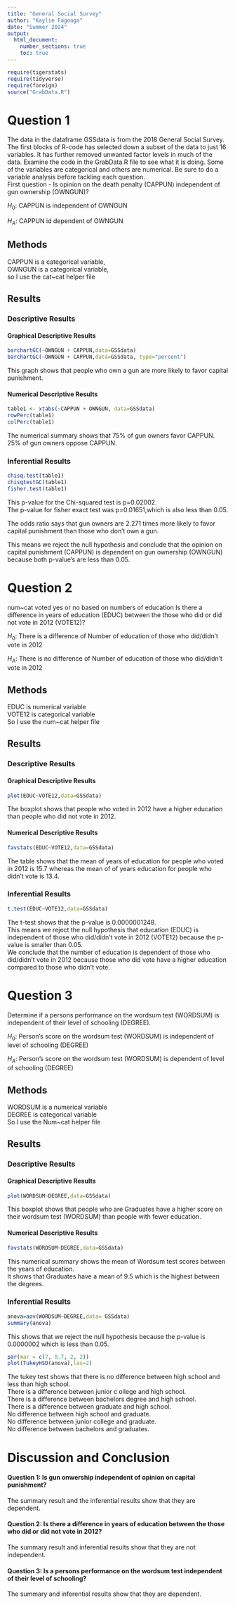 ```yaml
---
title: "General Social Survey"
author: "Kaylie Fagoaga"
date: "Summer 2024"
output: 
  html_document:
    number_sections: true
    toc: true
---
```



```r
require(tigerstats)
require(tidyverse)
require(foreign)
source("GrabData.R")
```




#  Question 1

<!--In this section you explain what you are trying to show.  Where did the data come from?  What is the research or other question you are trying to answer?!-->

The data in the dataframe GSSdata is from the 2018 General Social Survey. The first blocks of R-code has selected down a subset of the data to just 16 variables. It has further removed unwanted factor levels in much of the data. Examine the code in the GrabData.R file to see what it is doing. Some of the variables are categorical and others are numerical. Be sure to do a variable analysis before tackling each question.  
First question - Is opinion on the death penalty (CAPPUN) independent of gun ownership (OWNGUN)?

$H_0$: CAPPUN is independent of OWNGUN 

$H_A$: CAPPUN id dependent of OWNGUN

## Methods

<!--Decide on your methods:  use "variable analysis" or other appropriate descriptors.  Make sure to choose at least one graphical method and at least one numerical method.!-->
CAPPUN is a categorical variable,  
OWNGUN is a categorical variable,   
so I use the cat~cat helper file

## Results

<!--Divide this section into two sub-sections:  One for your descriptive  results and one for your inferential results.!-->

### Descriptive Results

#### Graphical Descriptive Results

```r
barchartGC(~OWNGUN + CAPPUN,data=GSSdata)
barchartGC(~OWNGUN + CAPPUN,data=GSSdata, type="percent")

```

This graph shows that people who own a gun are more likely to favor capital punishment.     




<!--Graphical results here.  Make sure to show your code.  Provide appropriate labels for axes, giving units if possible, and provide a good title for the graph, too.  Use the graphical results to describe the patterns if any that exist in the data as focused toward the research question!-->

#### Numerical Descriptive Results


<!--Numerical results go here. Use the numerical results to describe the patterns if any that exist in the data as focused toward the research question!-->
```r
table1 <- xtabs(~CAPPUN + OWNGUN, data=GSSdata)
rowPerc(table1)
colPerc(table1)
```

The numerical summary shows that 75% of gun owners favor CAPPUN. 25% of gun owners oppose CAPPUN.   


### Inferential Results

```r
chisq.test(table1)
chisqtestGC(table1)
fisher.test(table1)
```

This p-value for the Chi-squared test is p=0.02002.   
The p-value for fisher exact test was p=0.01651,which is also less than 0.05. 

The odds ratio says that gun owners are 2.271 times more likely to favor capital punishment than those who don't own a gun.  

This means we reject the null hypothesis and conclude that the opinion on capital punishment (CAPPUN) is dependent on gun ownership (OWNGUN) because both p-value's are less than 0.05.    



<!--State hypothesis clearly.  Make sure your discussion of the inferential test covers all the aspects that the test output produces, such as test statistic, p-value etc.  Make a decision about the null hypothesis, explain the assumptions on which the selected test/procedure was based, and why the chosen procedure satisfys the assumptions and is appropriate to answer the research question!-->

#  Question 2

<!--In this section you explain what you are trying to show.  Where did the data come from?  What is the research or other question you are trying to answer?!-->
num~cat voted yes or no based on numbers of education 
Is there a difference in years of education (EDUC) between the those who did or did not vote in 2012 (VOTE12)?

$H_0$: There is a difference of Number of education of those who did/didn't vote in 2012

$H_A$: There is no difference of Number of education of those who did/didn't vote in 2012

## Methods

<!--Decide on your methods:  use "variable analysis" or other appropriate descriptors.  Make sure to choose at least one graphical method and at least one numerical method.!-->

EDUC is numerical variable  
VOTE12 is categorical variable  
So I use the num~cat helper file

## Results

<!--Divide this section into two sub-sections:  One for your descriptive  results and one for your inferential results.!-->

### Descriptive Results

#### Graphical Descriptive Results
```r
plot(EDUC~VOTE12,data=GSSdata)
```

The boxplot shows that people who voted in 2012 have a higher education than people who did not vote in 2012.


<!--Graphical results here.  Make sure to show your code.  Provide appropriate labels for axes, giving units if possible, and provide a good title for the graph, too.  Use the graphical results to describe the patterns if any that exist in the data as focused toward the research question!-->

#### Numerical Descriptive Results
```r
favstats(EDUC~VOTE12,data=GSSdata)
```

The table shows that the mean of years of education for people who voted in 2012 is 15.7 whereas the mean of of years education for people who didn't vote is 13.4.


<!--Numerical results go here. Use the numerical results to describe the patterns if any that exist in the data as focused toward the research question!-->

### Inferential Results
```r
t.test(EDUC~VOTE12,data=GSSdata)
```

The t-test shows that the p-value is 0.0000001248.  
This means we reject the null hypothesis that education (EDUC) is independent of those who did/didn't vote in 2012 (VOTE12) because the p-value is smaller than 0.05.   
We conclude that the number of education is dependent of those who did/didn't vote in 2012 because those who did vote have a higher education compared to those who didn't vote.

<!--State hypothesis clearly.  Make sure your discussion of the inferential test covers all the aspects that the test output produces, such as test statistic, p-value etc.  Make a decision about the null hypothesis, explain the assumptions on which the selected test/procedure was based, and why the chosen procedure satisfys the assumptions and is appropriate to answer the research question!-->

#  Question 3

<!--In this section you explain what you are trying to show.  Where did the data come from?  What is the research or other question you are trying to answer?!-->

Determine if a persons performance on the wordsum test (WORDSUM) is independent of their level of schooling (DEGREE).

$H_0$: Person's score on the wordsum test (WORDSUM) is independent of level of schooling (DEGREE)  

$H_A$: Person's score on the wordsum test (WORDSUM) is dependent of level of schooling (DEGREE)   

## Methods
WORDSUM is a numerical variable  
DEGREE is categorical variable  
So I use the Num~cat helper file  

<!--Decide on your methods:  use "variable analysis" or other appropriate descriptors.  Make sure to choose at least one graphical method and at least one numerical method.!-->

## Results

<!--Divide this section into two sub-sections:  One for your descriptive  results and one for your inferential results.!-->

### Descriptive Results

#### Graphical Descriptive Results

```r
plot(WORDSUM~DEGREE,data=GSSdata)
```

This boxplot shows that people who are Graduates have a higher score on their wordsum test (WORDSUM) than people with fewer education.  


<!--Graphical results here.  Make sure to show your code.  Provide appropriate labels for axes, giving units if possible, and provide a good title for the graph, too.  Use the graphical results to describe the patterns if any that exist in the data as focused toward the research question!-->

#### Numerical Descriptive Results

```r
favstats(WORDSUM~DEGREE,data=GSSdata)
```

This numerical summary shows the mean of Wordsum test scores between the years of education.    
It shows that Graduates have a mean of 9.5 which is the highest between the degrees.   

<!--Numerical results go here. Use the numerical results to describe the patterns if any that exist in the data as focused toward the research question!-->

### Inferential Results
```r
anova=aov(WORDSUM~DEGREE,data= GSSdata)
summary(anova)
```  

This shows that we reject the null hypothesis because the p-value is 0.0000002 which is less than 0.05.


```r
par(mar = c(7, 8.7, 2, 2))
plot(TukeyHSD(anova),las=2)
```

The tukey test shows that there is no difference between high school and less than high school.  
There is a difference between junior c ollege and high school.  
There is a difference between bachelors degree and high school.   
There is a difference between graduate and high school.   
No difference between high school and graduate.    
No difference between junior college and graduate.  
No difference between bachelors and graduates.  

<!--State hypothesis clearly.  Make sure your discussion of the inferential test covers all the aspects that the test output produces, such as test statistic, p-value etc.  Make a decision about the null hypothesis, explain the assumptions on which the selected test/procedure was based, and why the chosen procedure satisfys the assumptions and is appropriate to answer the research question!-->


# Discussion and Conclusion

<!--Discussion and conclusion here.  If you found a relationship be sure to consider whether the relationship occurs because one of the variavbles causes the other, or whether they perhasps are related for some other reason.  Watch the chapter 6 videos from the GeorgeTown videos collection.!-->

#### Question 1: Is gun onwership independent of opinion on capital punishment? 
The summary result and the inferential results show that they are dependent. 

#### Question 2: Is there a difference in years of education between the those who did or did not vote in 2012?
The summary result and inferential results show that they are not independent.

#### Question 3: Is a persons performance on the wordsum test independent of their level of schooling?
The summary and inferential results show that they are dependent. 